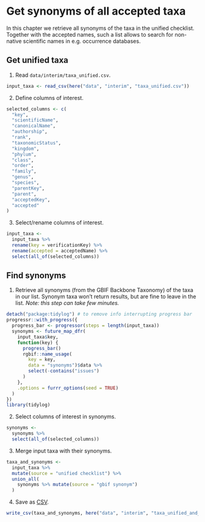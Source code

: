 # Get synonyms of all accepted taxa

In this chapter we retrieve all synonyms of the taxa in the unified checklist. Together with the accepted names, such a list allows to search for non-native scientific names in e.g. occurrence databases.

## Get unified taxa

1. Read `data/interim/taxa_unified.csv`.

```r
input_taxa <- read_csv(here("data", "interim", "taxa_unified.csv"))
```

2. Define columns of interest.

```r
selected_columns <- c(
  "key",
  "scientificName",
  "canonicalName",
  "authorship",
  "rank",
  "taxonomicStatus",
  "kingdom",
  "phylum",
  "class",
  "order",
  "family",
  "genus",
  "species",
  "parentKey",
  "parent",
  "acceptedKey",
  "accepted"
)
```

3. Select/rename columns of interest.

```r
input_taxa <-
  input_taxa %>%
  rename(key = verificationKey) %>%
  rename(accepted = acceptedName) %>%
  select(all_of(selected_columns))
```

## Find synonyms

1. Retrieve all synonyms (from the GBIF Backbone Taxonomy) of the taxa in our list. Synonym taxa won't return results, but are fine to leave in the list. _Note: this step can take few minutes._

```r
detach("package:tidylog") # to remove info interrupting progress bar
progressr::with_progress({
  progress_bar <- progressor(steps = length(input_taxa))
  synonyms <- future_map_dfr(
    input_taxa$key,
    function(key) {
      progress_bar()
      rgbif::name_usage(
        key = key, 
        data = "synonyms")$data %>%
        select(-contains("issues")
      )
    },
    .options = furrr_options(seed = TRUE)
  )
})
library(tidylog)
```

2. Select columns of interest in synonyms.

```r
synonyms <-
  synonyms %>%
  select(all_of(selected_columns))
```

3. Merge input taxa with their synonyms.

```r
taxa_and_synonyms <-
  input_taxa %>%
  mutate(source = "unified checklist") %>%
  union_all(
    synonyms %>% mutate(source = "gbif synonym")
  )
```

4. Save as [CSV](https://github.com/trias-project/unified-checklist/blob/master/data/interim/taxa_unified_and_synonyms.csv).

```r
write_csv(taxa_and_synonyms, here("data", "interim", "taxa_unified_and_synonyms.csv"), na = "")
```

